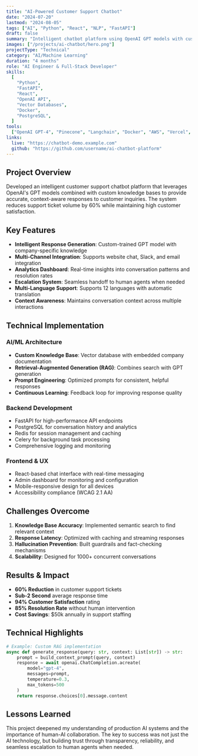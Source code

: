 ```yaml
---
title: "AI-Powered Customer Support Chatbot"
date: "2024-07-20"
lastmod: "2024-08-05"
tags: ["AI", "Python", "React", "NLP", "FastAPI"]
draft: false
summary: "Intelligent chatbot platform using OpenAI GPT models with custom training data for automated customer support"
images: ["/projects/ai-chatbot/hero.png"]
projectType: "Technical"
category: "AI/Machine Learning"
duration: "4 months"
role: "AI Engineer & Full-Stack Developer"
skills:
  [
    "Python",
    "FastAPI",
    "React",
    "OpenAI API",
    "Vector Databases",
    "Docker",
    "PostgreSQL",
  ]
tools:
  ["OpenAI GPT-4", "Pinecone", "Langchain", "Docker", "AWS", "Vercel", "Figma"]
links:
  live: "https://chatbot-demo.example.com"
  github: "https://github.com/username/ai-chatbot-platform"
---
```


## Project Overview

Developed an intelligent customer support chatbot platform that leverages OpenAI's GPT models combined with custom knowledge bases to provide accurate, context-aware responses to customer inquiries. The system reduces support ticket volume by 60% while maintaining high customer satisfaction.

## Key Features

- **Intelligent Response Generation**: Custom-trained GPT model with company-specific knowledge
- **Multi-Channel Integration**: Supports website chat, Slack, and email integration
- **Analytics Dashboard**: Real-time insights into conversation patterns and resolution rates
- **Escalation System**: Seamless handoff to human agents when needed
- **Multi-Language Support**: Supports 12 languages with automatic translation
- **Context Awareness**: Maintains conversation context across multiple interactions

## Technical Implementation

### AI/ML Architecture

- **Custom Knowledge Base**: Vector database with embedded company documentation
- **Retrieval-Augmented Generation (RAG)**: Combines search with GPT generation
- **Prompt Engineering**: Optimized prompts for consistent, helpful responses
- **Continuous Learning**: Feedback loop for improving response quality

### Backend Development

- FastAPI for high-performance API endpoints
- PostgreSQL for conversation history and analytics
- Redis for session management and caching
- Celery for background task processing
- Comprehensive logging and monitoring

### Frontend & UX

- React-based chat interface with real-time messaging
- Admin dashboard for monitoring and configuration
- Mobile-responsive design for all devices
- Accessibility compliance (WCAG 2.1 AA)

## Challenges Overcome

1. **Knowledge Base Accuracy**: Implemented semantic search to find relevant context
2. **Response Latency**: Optimized with caching and streaming responses
3. **Hallucination Prevention**: Built guardrails and fact-checking mechanisms
4. **Scalability**: Designed for 1000+ concurrent conversations

## Results & Impact

- **60% Reduction** in customer support tickets
- **Sub-2 Second** average response time
- **94% Customer Satisfaction** rating
- **85% Resolution Rate** without human intervention
- **Cost Savings**: $50k annually in support staffing

## Technical Highlights

```python
# Example: Custom RAG implementation
async def generate_response(query: str, context: List[str]) -> str:
    prompt = build_context_prompt(query, context)
    response = await openai.ChatCompletion.acreate(
        model="gpt-4",
        messages=prompt,
        temperature=0.3,
        max_tokens=500
    )
    return response.choices[0].message.content
```

## Lessons Learned

This project deepened my understanding of production AI systems and the importance of human-AI collaboration. The key to success was not just the AI technology, but building trust through transparency, reliability, and seamless escalation to human agents when needed.
